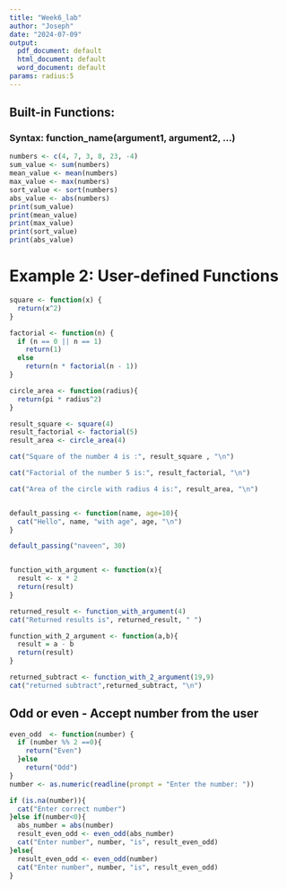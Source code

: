 ```yaml
---
title: "Week6_lab"
author: "Joseph"
date: "2024-07-09"
output:
  pdf_document: default
  html_document: default
  word_document: default
params: radius:5
---
```

## Built-in Functions:
### Syntax: function_name(argument1, argument2, ...)
```r
numbers <- c(4, 7, 3, 8, 23, -4)
sum_value <- sum(numbers)
mean_value <- mean(numbers)
max_value <- max(numbers)
sort_value <- sort(numbers)
abs_value <- abs(numbers)
print(sum_value)
print(mean_value)
print(max_value)
print(sort_value)
print(abs_value)
```
# Example 2: User-defined Functions
```r

square <- function(x) {
  return(x^2)
}

factorial <- function(n) {
  if (n == 0 || n == 1)
    return(1)
  else
    return(n * factorial(n - 1))
}

circle_area <- function(radius){
  return(pi * radius^2)
}

result_square <- square(4)
result_factorial <- factorial(5)
result_area <- circle_area(4)

cat("Square of the number 4 is :", result_square , "\n")

cat("Factorial of the number 5 is:", result_factorial, "\n")

cat("Area of the circle with radius 4 is:", result_area, "\n")


default_passing <- function(name, age=10){
  cat("Hello", name, "with age", age, "\n")
}

default_passing("naveen", 30)


function_with_argument <- function(x){
  result <- x * 2
  return(result)
}

returned_result <- function_with_argument(4)
cat("Returned results is", returned_result, " ")

function_with_2_argument <- function(a,b){
  result = a - b
  return(result)
}

returned_subtract <- function_with_2_argument(19,9)
cat("returned subtract",returned_subtract, "\n")

```
## Odd or even - Accept number from the user
``` r

even_odd  <- function(number) {
  if (number %% 2 ==0){
    return("Even")
  }else
    return("Odd")
}
number <- as.numeric(readline(prompt = "Enter the number: "))

if (is.na(number)){
  cat("Enter correct number")
}else if(number<0){
  abs_number = abs(number)
  result_even_odd <- even_odd(abs_number)
  cat("Enter number", number, "is", result_even_odd)
}else{
  result_even_odd <- even_odd(number)
  cat("Enter number", number, "is", result_even_odd)
}

```
